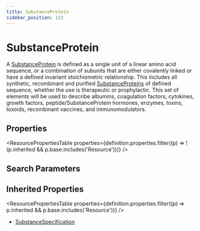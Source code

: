 ```yaml
---
title: SubstanceProtein
sidebar_position: 133
---
```


# SubstanceProtein

A <a href="/docs/api/fhir/resources/substanceprotein">SubstanceProtein</a> is defined as a single unit of a linear amino acid sequence, or a combination of subunits that are either covalently linked or have a defined invariant stoichiometric relationship. This includes all synthetic, recombinant and purified <a href="/docs/api/fhir/resources/substanceprotein">SubstanceProteins</a> of defined sequence, whether the use is therapeutic or prophylactic. This set of elements will be used to describe albumins, coagulation factors, cytokines, growth factors, peptide/SubstanceProtein hormones, enzymes, toxins, toxoids, recombinant vaccines, and immunomodulators.

<Tabs queryString="section">
<TabItem value="schema" label="Schema" default>


## Properties


<ResourcePropertiesTable properties={definition.properties.filter((p) => !(p.inherited && p.base.includes('Resource')))} />

## Search Parameters

<SearchParamsTable searchParams={definition.searchParameters} />

## Inherited Properties

<ResourcePropertiesTable properties={definition.properties.filter((p) => p.inherited && p.base.includes('Resource'))} />

</TabItem>
  <TabItem value="usage" label="Usage">
    <div>   <a name="scope"> </a>     </div>
    </TabItem>
  
  
  <TabItem value="referencedBy" label="Referenced By">
    <ul><li><a href="/docs/api/fhir/resources/substancespecification">SubstanceSpecification</a></li></ul>
    </TabItem>

</Tabs>
